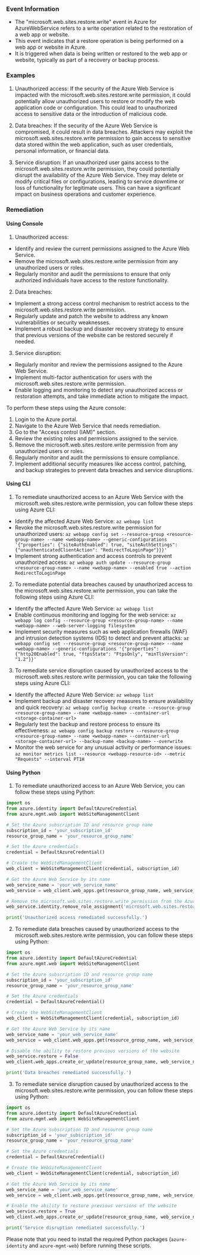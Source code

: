 
### Event Information

- The "microsoft.web.sites.restore.write" event in Azure for AzureWebService refers to a write operation related to the restoration of a web app or website.
- This event indicates that a restore operation is being performed on a web app or website in Azure.
- It is triggered when data is being written or restored to the web app or website, typically as part of a recovery or backup process.


### Examples

1. Unauthorized access: If the security of the Azure Web Service is impacted with the microsoft.web.sites.restore.write permission, it could potentially allow unauthorized users to restore or modify the web application code or configuration. This could lead to unauthorized access to sensitive data or the introduction of malicious code.

2. Data breaches: If the security of the Azure Web Service is compromised, it could result in data breaches. Attackers may exploit the microsoft.web.sites.restore.write permission to gain access to sensitive data stored within the web application, such as user credentials, personal information, or financial data.

3. Service disruption: If an unauthorized user gains access to the microsoft.web.sites.restore.write permission, they could potentially disrupt the availability of the Azure Web Service. They may delete or modify critical files or configurations, leading to service downtime or loss of functionality for legitimate users. This can have a significant impact on business operations and customer experience.

### Remediation

#### Using Console

1. Unauthorized access:
- Identify and review the current permissions assigned to the Azure Web Service.
- Remove the microsoft.web.sites.restore.write permission from any unauthorized users or roles.
- Regularly monitor and audit the permissions to ensure that only authorized individuals have access to the restore functionality.

2. Data breaches:
- Implement a strong access control mechanism to restrict access to the microsoft.web.sites.restore.write permission.
- Regularly update and patch the website to address any known vulnerabilities or security weaknesses.
- Implement a robust backup and disaster recovery strategy to ensure that previous versions of the website can be restored securely if needed.

3. Service disruption:
- Regularly monitor and review the permissions assigned to the Azure Web Service.
- Implement multi-factor authentication for users with the microsoft.web.sites.restore.write permission.
- Enable logging and monitoring to detect any unauthorized access or restoration attempts, and take immediate action to mitigate the impact.

To perform these steps using the Azure console:
1. Login to the Azure portal.
2. Navigate to the Azure Web Service that needs remediation.
3. Go to the "Access control (IAM)" section.
4. Review the existing roles and permissions assigned to the service.
5. Remove the microsoft.web.sites.restore.write permission from any unauthorized users or roles.
6. Regularly monitor and audit the permissions to ensure compliance.
7. Implement additional security measures like access control, patching, and backup strategies to prevent data breaches and service disruptions.

#### Using CLI

1. To remediate unauthorized access to an Azure Web Service with the microsoft.web.sites.restore.write permission, you can follow these steps using Azure CLI:

- Identify the affected Azure Web Service: `az webapp list`
- Revoke the microsoft.web.sites.restore.write permission for unauthorized users: `az webapp config set --resource-group <resource-group-name> --name <webapp-name> --generic-configurations '{"properties": {"siteAuthEnabled": true, "siteAuthSettings": {"unauthenticatedClientAction": "RedirectToLoginPage"}}}'`
- Implement strong authentication and access controls to prevent unauthorized access: `az webapp auth update --resource-group <resource-group-name> --name <webapp-name> --enabled true --action RedirectToLoginPage`

2. To remediate potential data breaches caused by unauthorized access to the microsoft.web.sites.restore.write permission, you can take the following steps using Azure CLI:

- Identify the affected Azure Web Service: `az webapp list`
- Enable continuous monitoring and logging for the web service: `az webapp log config --resource-group <resource-group-name> --name <webapp-name> --web-server-logging filesystem`
- Implement security measures such as web application firewalls (WAF) and intrusion detection systems (IDS) to detect and prevent attacks: `az webapp config set --resource-group <resource-group-name> --name <webapp-name> --generic-configurations '{"properties": {"http20Enabled": true, "ftpsState": "FtpsOnly", "minTlsVersion": "1.2"}}'`

3. To remediate service disruption caused by unauthorized access to the microsoft.web.sites.restore.write permission, you can take the following steps using Azure CLI:

- Identify the affected Azure Web Service: `az webapp list`
- Implement backup and disaster recovery measures to ensure availability and quick recovery: `az webapp config backup create --resource-group <resource-group-name> --name <webapp-name> --container-url <storage-container-url>`
- Regularly test the backup and restore process to ensure its effectiveness: `az webapp config backup restore --resource-group <resource-group-name> --name <webapp-name> --container-url <storage-container-url> --backup-name <backup-name> --overwrite`
- Monitor the web service for any unusual activity or performance issues: `az monitor metrics list --resource <webapp-resource-id> --metric "Requests" --interval PT1H`

#### Using Python

1. To remediate unauthorized access to an Azure Web Service, you can follow these steps using Python:

```python
import os
from azure.identity import DefaultAzureCredential
from azure.mgmt.web import WebSiteManagementClient

# Set the Azure subscription ID and resource group name
subscription_id = 'your_subscription_id'
resource_group_name = 'your_resource_group_name'

# Set the Azure credentials
credential = DefaultAzureCredential()

# Create the WebSiteManagementClient
web_client = WebSiteManagementClient(credential, subscription_id)

# Get the Azure Web Service by its name
web_service_name = 'your_web_service_name'
web_service = web_client.web_apps.get(resource_group_name, web_service_name)

# Remove the microsoft.web.sites.restore.write permission from the Azure Web Service
web_service.identity.remove_role_assignment('microsoft.web.sites.restore.write')

print('Unauthorized access remediated successfully.')
```

2. To remediate data breaches caused by unauthorized access to the microsoft.web.sites.restore.write permission, you can follow these steps using Python:

```python
import os
from azure.identity import DefaultAzureCredential
from azure.mgmt.web import WebSiteManagementClient

# Set the Azure subscription ID and resource group name
subscription_id = 'your_subscription_id'
resource_group_name = 'your_resource_group_name'

# Set the Azure credentials
credential = DefaultAzureCredential()

# Create the WebSiteManagementClient
web_client = WebSiteManagementClient(credential, subscription_id)

# Get the Azure Web Service by its name
web_service_name = 'your_web_service_name'
web_service = web_client.web_apps.get(resource_group_name, web_service_name)

# Disable the ability to restore previous versions of the website
web_service.restore = False
web_client.web_apps.create_or_update(resource_group_name, web_service_name, web_service)

print('Data breaches remediated successfully.')
```

3. To remediate service disruption caused by unauthorized access to the microsoft.web.sites.restore.write permission, you can follow these steps using Python:

```python
import os
from azure.identity import DefaultAzureCredential
from azure.mgmt.web import WebSiteManagementClient

# Set the Azure subscription ID and resource group name
subscription_id = 'your_subscription_id'
resource_group_name = 'your_resource_group_name'

# Set the Azure credentials
credential = DefaultAzureCredential()

# Create the WebSiteManagementClient
web_client = WebSiteManagementClient(credential, subscription_id)

# Get the Azure Web Service by its name
web_service_name = 'your_web_service_name'
web_service = web_client.web_apps.get(resource_group_name, web_service_name)

# Enable the ability to restore previous versions of the website
web_service.restore = True
web_client.web_apps.create_or_update(resource_group_name, web_service_name, web_service)

print('Service disruption remediated successfully.')
```

Please note that you need to install the required Python packages (`azure-identity` and `azure-mgmt-web`) before running these scripts.

